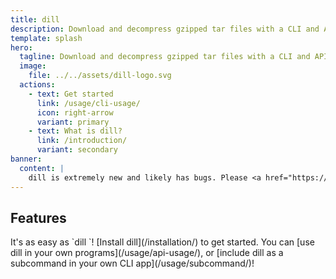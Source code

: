 ```yaml
---
title: dill
description: Download and decompress gzipped tar files with a CLI and API.
template: splash
hero:
  tagline: Download and decompress gzipped tar files with a CLI and API.
  image:
    file: ../../assets/dill-logo.svg
  actions:
    - text: Get started
      link: /usage/cli-usage/
      icon: right-arrow
      variant: primary
    - text: What is dill?
      link: /introduction/
      variant: secondary
banner:
  content: |
    dill is extremely new and likely has bugs. Please <a href="https://github.com/tylerbutler/tools-monorepo/issues">report issues</a> if you find them!
---
```



## Features

<CardGrid>
	<Card title="Download and decompress .tar.gz files in one step" icon="rocket">
		It's as easy as `dill <URL>`! [Install dill](/installation/) to get started.
	</Card>
	<Card title="Programmatic API" icon="seti:javascript">
		You can [use dill in your own programs](/usage/api-usage/), or [include dill as a subcommand in your own CLI app](/usage/subcommand/)!
</Card>
</CardGrid>
